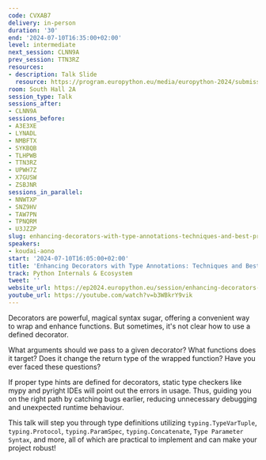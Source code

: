 ```yaml
---
code: CVXAB7
delivery: in-person
duration: '30'
end: '2024-07-10T16:35:00+02:00'
level: intermediate
next_session: CLNN9A
prev_session: TTN3RZ
resources:
- description: Talk Slide
  resource: https://program.europython.eu/media/europython-2024/submissions/CVXAB7/resources/EuroPython_2024_Enhancing_Decorators_with_T_sllIeeP.pdf
room: South Hall 2A
session_type: Talk
sessions_after:
- CLNN9A
sessions_before:
- A3E3XE
- LYNADL
- NMBFTX
- SYKBQB
- TLHPWB
- TTN3RZ
- UPWH7Z
- X7GUSW
- ZSBJNR
sessions_in_parallel:
- NNWTXP
- SNZ9HV
- TAW7PN
- TPNQRM
- U3JZZP
slug: enhancing-decorators-with-type-annotations-techniques-and-best-practices
speakers:
- koudai-aono
start: '2024-07-10T16:05:00+02:00'
title: 'Enhancing Decorators with Type Annotations: Techniques and Best Practices'
track: Python Internals & Ecosystem
tweet: ''
website_url: https://ep2024.europython.eu/session/enhancing-decorators-with-type-annotations-techniques-and-best-practices
youtube_url: https://youtube.com/watch?v=b3WBkrY9vik
---
```


Decorators are powerful, magical syntax sugar, offering a convenient way to wrap and enhance functions. But sometimes, it's not clear how to use a defined decorator.

What arguments should we pass to a given decorator? What functions does it target? Does it change the return type of the wrapped function? Have you ever faced these questions?

If proper type hints are defined for decorators, static type checkers like mypy and pyright IDEs will point out the errors in usage. Thus, guiding you on the right path by catching bugs earlier, reducing unnecessary debugging and unexpected runtime behaviour.

This talk will step you through type definitions utilizing `typing.TypeVarTuple`, `typing.Protocol`, `typing.ParamSpec`, `typing.Concatenate`, `Type Parameter Syntax`, and more, all of which are practical to implement and can make your project robust!
